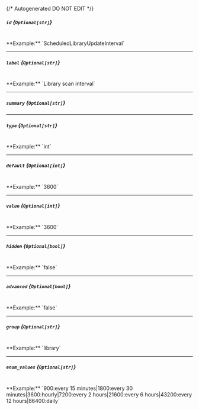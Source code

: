 {/* Autogenerated DO NOT EDIT  */}
##### `id` *{`Optional[str]`}*
<br/>
**Example:** `ScheduledLibraryUpdateInterval`

---
##### `label` *{`Optional[str]`}*
<br/>
**Example:** `Library scan interval`

---
##### `summary` *{`Optional[str]`}*

---
##### `type` *{`Optional[str]`}*
<br/>
**Example:** `int`

---
##### `default` *{`Optional[int]`}*
<br/>
**Example:** `3600`

---
##### `value` *{`Optional[int]`}*
<br/>
**Example:** `3600`

---
##### `hidden` *{`Optional[bool]`}*
<br/>
**Example:** `false`

---
##### `advanced` *{`Optional[bool]`}*
<br/>
**Example:** `false`

---
##### `group` *{`Optional[str]`}*
<br/>
**Example:** `library`

---
##### `enum_values` *{`Optional[str]`}*
<br/>
**Example:** `900:every 15 minutes|1800:every 30 minutes|3600:hourly|7200:every 2 hours|21600:every 6 hours|43200:every 12 hours|86400:daily`


